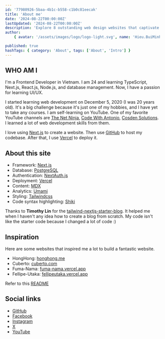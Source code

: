 ```yaml
---
id: '77980926-5baa-4b1c-b558-c1b0c81eecak'
title: 'About me'
date: '2024-08-22T00:00:00Z'
lastUpdated: '2024-08-22T00:00:00Z'
description: 'Explore 8 outstanding web design websites that captivate and inspire. Elevate your design game with these top-notch platforms.'
author:
    { avatar: '/assets/images/logo/logo-light.svg', name: 'Hieu.BuiMinh', github: 'https://github.com/Hieu-BuiMinh' }

published: true
hashTags: { category: 'About', tags: ['About', 'Intro'] }
---
```


## WHO AM I

I'm a Frontend Developer in Vietnam. I am 24 and learning TypeScript, Next.js, React.js, Node.js, and database management. Now, I have a passion for learning UI/UX.

I started learning web development on December 5, 2020 (I was 20 years old). It's a big challenge because it's just one of my hobbies, and I have yet to take any courses. I am self-learning on YouTube. One of my favorite YouTube channels are [The Net Ninja](https://www.youtube.com/@NetNinja), [Code With Antonio](https://www.youtube.com/@codewithantonio), [Cosden Solutions](https://www.youtube.com/@cosdensolutions). I learned a lot of web development skills from them.

I love using [Next.js](https://nextjs.org/) to create a website. Then use [GitHub](https://github.com) to host my codebase. After that, I use [Vercel](https://vercel.com) to deploy it.

## About this site

-   Framework: [Next.js](https://nextjs.org/)
-   Database: [PostgreSQL](https://www.postgresql.org/)
-   Authentication: [NextAuth.js](https://next-auth.js.org/)
-   Deployment: [Vercel](https://vercel.com)
-   Content: [MDX](https://velite.js.org/)
-   Analytics: [Umami](https://github.com/umami-software/umami)
-   Styling: [Tailwindcss](https://tailwindcss.com)
-   Code syntax highlighting: [Shiki](https://github.com/shikijs/shiki)

Thanks to **Timothy Lin** for the
[tailwind-nextjs-starter-blog](https://github.com/timlrx/tailwind-nextjs-starter-blog). It helped me when I haven't any idea how to create a blog from scratch. My code isn't like the starter code because I changed a lot of code :)

## Inspiration

Here are some websites that inspired me a lot to build a fantastic website.

-   HongHong: [honghong.me](https://honghong.me/)
-   Cuberto: [cuberto.com](https://cuberto.com/)
-   Fuma-Nama: [fuma-nama.vercel.app](https://fuma-nama.vercel.app/)
-   Fellipe-Utaka: [fellipeutaka.vercel.app](https://fellipeutaka.vercel.app)

Refer to this [README](https://github.com/techwithanirudh/shadcn-portfolio)

## Social links

-   [GitHub](https://github.com/Hieu-BuiMinh)
-   [Facebook](https://www.facebook.com/hieu.buiminh.37)
-   [Instagram](https://www.instagram.com/walter.02.12/)
-   [X](https://x.com/Walter_BM_777)
-   [YouTube](https://www.youtube.com/@-warlock.b.m-8758/playlists)
